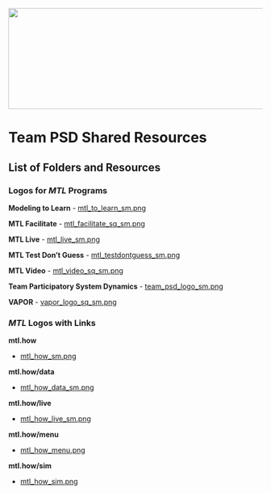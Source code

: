 <img src = "https://github.com/lzim/teampsd/blob/teampsd_style/teampsd_logo/team_psd_logo_sm.png"
     height = "200" width = "600">  

# Team PSD Shared Resources

## List of Folders and Resources

### Logos for *MTL* Programs

**Modeling to Learn**
- [mtl_to_learn_sm.png](https://github.com/lzim/teampsd/blob/master/resources/logos/modeling_to_learn_sm.png)


**MTL Facilitate**
- [mtl_facilitate_sq_sm.png](https://github.com/lzim/teampsd/blob/master/resources/logos/mtl_facilitate_sq_sm.png)

**MTL Live**
- [mtl_live_sm.png](https://github.com/lzim/teampsd/blob/master/resources/logos/mtl_live_sq_sm.png)

**MTL Test Don't Guess**
- [mtl_testdontguess_sm.png](https://github.com/lzim/teampsd/blob/master/resources/logos/mtl_testdontguess_sm.png)

**MTL Video**
- [mtl_video_sq_sm.png](https://github.com/lzim/teampsd/blob/master/resources/logos/mtl_video_sq_sm.png)

**Team Participatory System Dynamics**
- [team_psd_logo_sm.png](https://github.com/lzim/teampsd/blob/master/resources/logos/va_team_psd_logo_sq_sm.png)

**VAPOR**
- [vapor_logo_sq_sm.png](https://github.com/lzim/teampsd/blob/master/resources/logos/vapor_logo_sm.png)


### *MTL* Logos with Links

**mtl.how**

- [mtl_how_sm.png](https://github.com/lzim/teampsd/blob/master/resources/logos/mtl_how_sm.png)

**mtl.how/data**

- [mtl_how_data_sm.png](https://github.com/lzim/teampsd/blob/master/resources/logos/mtl_how_data_sm.png)

**mtl.how/live**

- [mtl_how_live_sm.png](https://github.com/lzim/teampsd/blob/master/resources/logos/mtl_how_live_sm.png)

**mtl.how/menu**

- [mtl_how_menu.png](https://github.com/lzim/teampsd/blob/master/resources/logos/mtl_how_menu.png)

**mtl.how/sim**

- [mtl_how_sim.png](https://github.com/lzim/teampsd/blob/master/resources/logos/mtl_how_sim.png)

